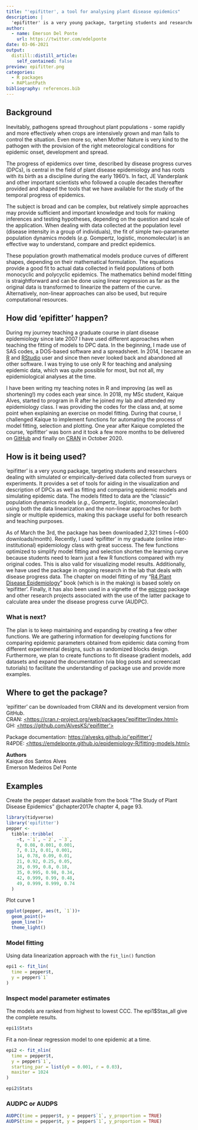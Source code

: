```yaml
---
title: "'epifitter', a tool for analysing plant disease epidemics"
description: |
  'epifitter' is a very young package, targeting students and researchers dealing with simulated or empirically-derived data collected from surveys or experiments. It provides a set of tools for aiding in the visualization and description of DPCs as well as fitting and comparing epidemic models and simulating epidemic data.
author:
  - name: Emerson Del Ponte
    url: https://twitter.com/edelponte
date: 03-06-2021
output:
  distill::distill_article:
    self_contained: false
preview: epifitter.png
categories: 
  - R packages
  - R4PlantPath
bibliography: references.bib
---
```


## Background
Inevitably, pathogens spread throughout plant populations - some rapidly and more effectively when crops are intensively grown and man fails to control the situation. Even more so, when Mother Nature is very kind to the pathogen with the provision of the right meteorological conditions for epidemic onset, development and spread.

The progress of epidemics over time, described by disease progress curves (DPCs), is central in the field of plant disease epidemiology and has roots with its birth as a discipline during the early 1960's. In fact, JE Vanderplank and other important scientists who followed a couple decades thereafter provided and shaped the tools that we have available for the study of the temporal progress of epidemics.

The subject is broad and can be complex, but relatively simple approaches may provide sufficient and important knowledge and tools for making inferences and testing hypotheses, depending on the question and scale of the application. When dealing with data collected at the population level (disease intensity in a group of individuals), the fit of simple two-parameter population dynamics models (_e.g._ Gompertz, logistic, monomolecular) is an effective way to understand, compare and predict epidemics.

These population growth mathematical models produce curves of different shapes, depending on their mathematical formulation. The equations provide a good fit to actual data collected in field populations of both monocyclic and polycyclic epidemics. The mathematics behind model fitting is straightforward and can be done using linear regression as far as the original data is transformed to linearize the pattern of the curve. Alternatively, non-linear approaches can also be used, but require computational resources.

## How did 'epifitter' happen?

During my journey teaching a graduate course in plant disease epidemiology since late 2007 I have used different approaches when teaching the fitting of models to DPC data. In the beginning, I made use of SAS codes, a DOS-based software and a spreadsheet. In 2014, I became an [R](https://www.r-project.org/) and [RStudio](https://rstudio.com) user and since then never looked back and abandoned all other software. I was trying to use only R for teaching and analysing epidemic data, which was quite possible for most, but not all, my epidemiological analyses at the time.

I have been writing my teaching notes in R and improving (as well as shortening!) my codes each year since. In 2018, my MSc student, Kaique Alves, started to program in R after he joined my lab and attended my epidemiology class. I was providing the codes for the class and, at some point when explaining an exercise on model fitting. During that course, I challenged Kaique to implement functions for automating the process of model fitting, selection and plotting. One year after Kaique completed the course, 'epifitter' was born and it took a few more months to be delivered on [GitHub](https://github.com/AlvesKS/'epifitter') and finally on [CRAN](https://cran.r-project.org/web/packages/'epifitter'/index.html) in October 2020.

## How is it being used?

'epifitter' is a very young package, targeting students and researchers dealing with simulated or empirically-derived data collected from surveys or experiments. It provides a set of tools for aiding in the visualization and description of DPCs as well as fitting and comparing epidemic models and simulating epidemic data. The models fitted to data are the "classic" population dynamics models (_e.g._, Gompertz, logistic, monomolecular) using both the data linearization and the non-linear approaches for both single or multiple epidemics, making this package useful for both research and teaching purposes.

As of March the 3rd, the package has been downloaded 2,321 times (\~600 downloads/month). Recently, I used 'epifitter' in my graduate (online inter-institutional) epidemiology class with great success. The few functions optimized to simplify model fitting and selection shorten the learning curve because students need to learn just a few R functions compared with my original codes. This is also valid for visualizing model results. Additionally, we have used the package in ongoing research in the lab that deals with disease progress data. The chapter on model fitting of my "[R4 Plant Disease Epidemiology](https://emdelponte.github.io/epidemiology-R/fitting-models.html)" book (which is in the making) is based solely on 'epifitter'. Finally, it has also been used in a vignette of the [epicrop](https://adamhsparks.github.io/epicrop/) package and other research projects associated with the use of the latter package to calculate area under the disease progress curve (AUDPC).

### What is next? 

The plan is to keep maintaining and expanding by creating a few other functions. We are gathering information for developing functions for comparing epidemic parameters obtained from epidemic data coming from different experimental designs, such as randomized blocks design. Furthermore, we plan to create functions to fit disease gradient models, add datasets and expand the documentation (via blog posts and screencast tutorials) to facilitate the understanding of package use and provide more examples.

## Where to get the package?

'epifitter' can be downloaded from CRAN and its development version from GitHub. \
CRAN: [<https://cran.r-project.org/web/packages/'epifitter'/index.html>](https://cran.r-project.org/web/packages/'epifitter'/index.html){.uri} \
GH: [<https://github.com/AlvesKS/'epifitter'>](https://github.com/AlvesKS/'epifitter'){.uri}

Package documentation: <https://alvesks.github.io/'epifitter'/> \
R4PDE: [<https://emdelponte.github.io/epidemiology-R/fitting-models.html>](https://emdelponte.github.io/epidemiology-R/fitting-models.html){.uri}

**Authors**\
Kaique dos Santos Alves \
Emerson Medeiros Del Ponte

## Examples

Create the pepper dataset available from the book "The Study of Plant Disease Epidemics" @chapter2017e chapter 4, page 93.

```r
library(tidyverse)
library('epifitter')
pepper <-
  tibble::tribble(
    ~t, ~`1`, ~`2`, ~`3`,
    0, 0.08, 0.001, 0.001,
    7, 0.13, 0.01, 0.001,
    14, 0.78, 0.09, 0.01,
    21, 0.92, 0.25, 0.05,
    28, 0.99, 0.8, 0.18,
    35, 0.995, 0.98, 0.34,
    42, 0.999, 0.99, 0.48,
    49, 0.999, 0.999, 0.74
  )

```

Plot curve 1

```r
ggplot(pepper, aes(t, `1`))+
  geom_point()+
  geom_line()+
  theme_light()
```

### Model fitting

Using data linearization approach with the `fit_lin()` function

```r
epi1 <- fit_lin(
  time = pepper$t,
  y = pepper$`1`
)
```

### Inspect model parameter estimates

The models are ranked from highest to lowest CCC. The epi1\$Stas_all give the complete results.

```r
epi1$Stats
```

Fit a non-linear regression model to one epidemic at a time.

```r
epi2 <- fit_nlin(
  time = pepper$t,
  y = pepper$`1`,
  starting_par = list(y0 = 0.001, r = 0.03),
  maxiter = 1024
)

epi2$Stats
```

### AUDPC or AUDPS

```r
AUDPC(time = pepper$t, y = pepper$`1`, y_proportion = TRUE)
AUDPS(time = pepper$t, y = pepper$`1`, y_proportion = TRUE)
```
